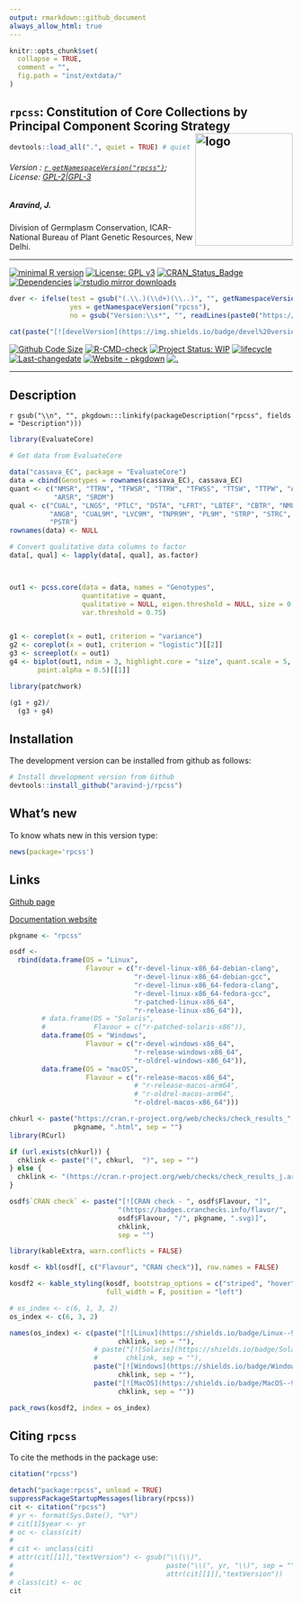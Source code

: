 ```yaml
---
output: rmarkdown::github_document
always_allow_html: true
---
```


```r
knitr::opts_chunk$set(
  collapse = TRUE,
  comment = "",
  fig.path = "inst/extdata/"
)
```

<!-- 
```r
knitr::include_graphics("https://raw.githubusercontent.com/aravind-j/rpcss/master/inst/extdata/rpcss.png") 
```
-->

## `rpcss`: Constitution of Core Collections by Principal Component Scoring Strategy <img src="https://raw.githubusercontent.com/aravind-j/rpcss/master/inst/extdata/rpcss.png" align="right" alt="logo" width="173" height = "200" style = "border: none; float: right;">

```r
devtools::load_all(".", quiet = TRUE) # quiet = T for hiding macOS compiler warnings

```

###### Version : [`r getNamespaceVersion("rpcss")`](https://aravind-j.github.io/rpcss/); License: [GPL-2|GPL-3](https://www.r-project.org/Licenses/)

##### Aravind, J.

Division of Germplasm Conservation, ICAR-National Bureau of Plant Genetic Resources, New Delhi.

***
[![minimal R version](https://img.shields.io/badge/R>%3D-3.5.0-6666ff.svg?logo=R)](https://cran.r-project.org/)
[![License: GPL v3](https://img.shields.io/badge/License-GPL%20v3-blue.svg)](https://www.gnu.org/licenses/gpl-3.0)
[![CRAN_Status_Badge](https://www.r-pkg.org/badges/version-last-release/rpcss)](https://cran.r-project.org/package=rpcss)
[![Dependencies](https://tinyverse.netlify.app/status/rpcss)](https://cran.r-project.org/package=rpcss)
[![rstudio mirror downloads](https://cranlogs.r-pkg.org/badges/grand-total/rpcss?color=green)](https://CRAN.R-project.org/package=rpcss)
```r
dver <- ifelse(test = gsub("(.\\.)(\\d+)(\\..)", "", getNamespaceVersion("rpcss")) != "",
               yes = getNamespaceVersion("rpcss"),
               no = gsub("Version:\\s*", "", readLines(paste0("https://raw.githubusercontent.com/", "aravind-j/rpcss", "/master/DESCRIPTION"))[grep("Version:", readLines(paste0("https://raw.githubusercontent.com/", "aravind-j/rpcss", "/master/DESCRIPTION")))]))

cat(paste("[![develVersion](https://img.shields.io/badge/devel%20version-", dver, "-orange.svg)](https://github.com/aravind-j/rpcss)", sep = ""))
```
[![Github Code Size](https://img.shields.io/github/languages/code-size/aravind-j/rpcss.svg)](https://github.com/aravind-j/rpcss)
[![R-CMD-check](https://github.com/aravind-j/rpcss/workflows/R-CMD-check/badge.svg)](https://github.com/aravind-j/rpcss/actions)
[![Project Status: WIP](https://www.repostatus.org/badges/latest/wip.svg)](https://www.repostatus.org/#wip)
[![lifecycle](https://lifecycle.r-lib.org/articles/figures/lifecycle-maturing.svg)](https://lifecycle.r-lib.org/articles/stages.html#maturing)
[![Last-changedate](https://img.shields.io/badge/last%20change-`r gsub('-', '--', Sys.Date())`-yellowgreen.svg)](https://github.com/aravind-j/rpcss/)
<!-- [![Zenodo DOI](https://zenodo.org/badge/DOI/10.5281/zenodo.xxxxxxxx.svg)](https://doi.org/10.5281/zenodo.xxxxxxxx) -->
[![Website - pkgdown](https://img.shields.io/website-up-down-green-red/https/aravind-j.github.io/rpcss.svg)](https://aravind-j.github.io/rpcss/)
[![.](https://pro-pulsar-193905.appspot.com/UA-199996472-2/welcome-page)](https://github.com/aravind-j/google-analytics-beacon)
<!-- [![packageversion](https://img.shields.io/badge/Package%20version-0.2.3.3-orange.svg)](https://github.com/aravind-j/rpcss) -->
<!-- [![GitHub Download Count](https://github-basic-badges.herokuapp.com/downloads/aravind-j/rpcss/total.svg)] -->
<!-- [![Rdoc](http://www.rdocumentation.org/badges/version/rpcss)](http://www.rdocumentation.org/packages/rpcss) -->

***

## Description
<!-- `r gsub("(<doi:)(.+)(>)", "[doi:\\2](https://doi.org/\\2)", gsub("\\n", " ", packageDescription("rpcss", fields = "Description")))` -->
`r gsub("\\n", "", pkgdown:::linkify(packageDescription("rpcss", fields = "Description")))`

```r
library(EvaluateCore)

# Get data from EvaluateCore

data("cassava_EC", package = "EvaluateCore")
data = cbind(Genotypes = rownames(cassava_EC), cassava_EC)
quant <- c("NMSR", "TTRN", "TFWSR", "TTRW", "TFWSS", "TTSW", "TTPW", "AVPW",
           "ARSR", "SRDM")
qual <- c("CUAL", "LNGS", "PTLC", "DSTA", "LFRT", "LBTEF", "CBTR", "NMLB",
          "ANGB", "CUAL9M", "LVC9M", "TNPR9M", "PL9M", "STRP", "STRC",
          "PSTR")
rownames(data) <- NULL

# Convert qualitative data columns to factor
data[, qual] <- lapply(data[, qual], as.factor)



out1 <- pcss.core(data = data, names = "Genotypes",
                  quantitative = quant,
                  qualitative = NULL, eigen.threshold = NULL, size = 0.2,
                  var.threshold = 0.75)


g1 <- coreplot(x = out1, criterion = "variance")
g2 <- coreplot(x = out1, criterion = "logistic")[[2]]
g3 <- screeplot(x = out1)
g4 <- biplot(out1, ndim = 3, highlight.core = "size", quant.scale = 5,
       point.alpha = 0.5)[[1]]

library(patchwork)

(g1 + g2)/
  (g3 + g4)

```

## Installation
<!-- The package can be installed from CRAN as follows: 

```r
# Install from CRAN
install.packages('rpcss', dependencies=TRUE)
```

-->

The development version can be installed from github as follows:

```r
# Install development version from Github
devtools::install_github("aravind-j/rpcss")
```

<!-- ## Detailed tutorial
For a detailed tutorial (vignette) on how to used this package type:

```r
browseVignettes(package = 'rpcss')
```
The vignette for the latest version is also available [online](https://aravind-j.github.io/rpcss/articles.html).-->

## What's new
To know whats new in this version type:

```r
news(package='rpcss')
```

## Links

<!-- [CRAN page](https://cran.r-project.org/package=rpcss) -->

[Github page](https://github.com/aravind-j/rpcss)

[Documentation website](https://aravind-j.github.io/rpcss/)

<!-- [Zenodo DOI](https://doi.org/10.5281/zenodo.xxxxxxx) -->

<!-- ## CRAN checks -->

```r
pkgname <- "rpcss"

osdf <-
  rbind(data.frame(OS = "Linux", 
                   Flavour = c("r-devel-linux-x86_64-debian-clang",
                               "r-devel-linux-x86_64-debian-gcc", 
                               "r-devel-linux-x86_64-fedora-clang",
                               "r-devel-linux-x86_64-fedora-gcc", 
                               "r-patched-linux-x86_64",
                               "r-release-linux-x86_64")),
        # data.frame(OS = "Solaris", 
        #            Flavour = c("r-patched-solaris-x86")),
        data.frame(OS = "Windows", 
                   Flavour = c("r-devel-windows-x86_64", 
                               "r-release-windows-x86_64",
                               "r-oldrel-windows-x86_64")),
        data.frame(OS = "macOS", 
                   Flavour = c("r-release-macos-x86_64", 
                               # "r-release-macos-arm64",
                               # "r-oldrel-macos-arm64",
                               "r-oldrel-macos-x86_64")))

chkurl <- paste("https://cran.r-project.org/web/checks/check_results_",
                pkgname, ".html", sep = "")
library(RCurl)

if (url.exists(chkurl)) {
  chklink <- paste("(", chkurl,  ")", sep = "")
} else {
  chklink <- "(https://cran.r-project.org/web/checks/check_results_j.aravind_at_icar.gov.in.html)"
}

osdf$`CRAN check` <- paste("[![CRAN check - ", osdf$Flavour, "]",
                           "(https://badges.cranchecks.info/flavor/",
                           osdf$Flavour, "/", pkgname, ".svg)]",
                           chklink,
                           sep = "")
```

```r
library(kableExtra, warn.conflicts = FALSE)

kosdf <- kbl(osdf[, c("Flavour", "CRAN check")], row.names = FALSE)

kosdf2 <- kable_styling(kosdf, bootstrap_options = c("striped", "hover"),
                        full_width = F, position = "left")

# os_index <- c(6, 1, 3, 2)
os_index <- c(6, 3, 2)

names(os_index) <- c(paste("[![Linux](https://shields.io/badge/Linux--9cf?logo=Linux&style=social)]",
                           chklink, sep = ""),
                     # paste("[![Solaris](https://shields.io/badge/Solaris--9cf?logo=Oracle&style=social)]",
                     #       chklink, sep = ""),
                     paste("[![Windows](https://shields.io/badge/Windows--9cf?logo=Windows&style=social)]",
                           chklink, sep = ""),
                     paste("[![MacOS](https://shields.io/badge/MacOS--9cf?logo=Apple&style=social)]",
                           chklink, sep = ""))

pack_rows(kosdf2, index = os_index)

```

## Citing `rpcss`
To cite the methods in the package use:

```r
citation("rpcss")
```

```r
detach("package:rpcss", unload = TRUE)
suppressPackageStartupMessages(library(rpcss))
cit <- citation("rpcss")
# yr <- format(Sys.Date(), "%Y")
# cit[1]$year <- yr
# oc <- class(cit)
# 
# cit <- unclass(cit)
# attr(cit[[1]],"textVersion") <- gsub("\\(\\)",
#                                      paste("\\(", yr, "\\)", sep = ""),
#                                      attr(cit[[1]],"textVersion"))
# class(cit) <- oc
cit
```
